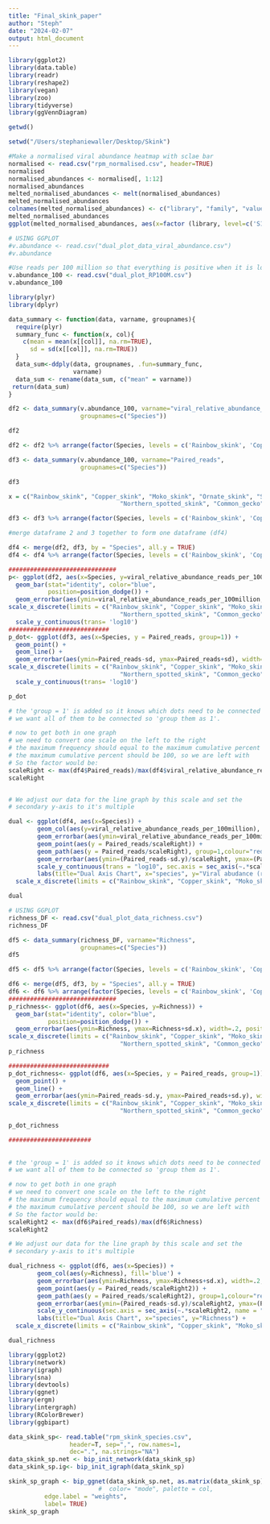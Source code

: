 ```yaml
---
title: "Final_skink_paper"
author: "Steph"
date: "2024-02-07"
output: html_document
---
```

```r
library(ggplot2)
library(data.table)
library(readr)
library(reshape2)
library(vegan)
library(zoo)
library(tidyverse)
library(ggVennDiagram)
```

```r
getwd()

setwd("/Users/stephaniewaller/Desktop/Skink")
```

```r

#Make a normalised viral abundance heatmap with sclae bar 
normalised <- read.csv("rpm_normalised.csv", header=TRUE)
normalised
normalised_abundances <- normalised[, 1:12]
normalised_abundances
melted_normalised_abundances <- melt(normalised_abundances)
melted_normalised_abundances
colnames(melted_normalised_abundances) <- c("library", "family", "value")
melted_normalised_abundances
ggplot(melted_normalised_abundances, aes(x=factor (library, level=c('S1', 'S2', 'S8', 'S4', 'S6', 'S5', 'S7', 'S9', 'S12', 'S13', 'S11', 'S3', 'S10', 'S14', 'S15', 'S16')), y= family, fill= value)) + geom_tile() + scale_fill_gradient(low="white", high="blue", trans="log10")

```


```r
# USING GGPLOT
#v.abundance <- read.csv("dual_plot_data_viral_abundance.csv")
#v.abundance

#Use reads per 100 million so that everything is positive when it is logged on a y axis
v.abundance_100 <- read.csv("dual_plot_RP100M.csv")
v.abundance_100

library(plyr)
library(dplyr)

data_summary <- function(data, varname, groupnames){
  require(plyr)
  summary_func <- function(x, col){
    c(mean = mean(x[[col]], na.rm=TRUE),
      sd = sd(x[[col]], na.rm=TRUE))
  }
  data_sum<-ddply(data, groupnames, .fun=summary_func,
                  varname)
  data_sum <- rename(data_sum, c("mean" = varname))
 return(data_sum)
}

df2 <- data_summary(v.abundance_100, varname="viral_relative_abundance_reads_per_100million", 
                    groupnames=c("Species"))

df2

df2 <- df2 %>% arrange(factor(Species, levels = c('Rainbow_skink', 'Copper_skink', 'Moko_skink', 'Ornate_skink', 'Suters_skink', 'Kapitia_skink', 'Northern_spotted_skink', 'Common_gecko', 'Pacific_gecko')))

df3 <- data_summary(v.abundance_100, varname="Paired_reads", 
                    groupnames=c("Species"))

df3

x = c("Rainbow_skink", "Copper_skink", "Moko_skink", "Ornate_skink", "Suters_skink", "Kapitia_skink", 
                               "Northern_spotted_skink", "Common_gecko", "Pacific_gecko")

df3 <- df3 %>% arrange(factor(Species, levels = c('Rainbow_skink', 'Copper_skink', 'Moko_skink', 'Ornate_skink', 'Suters_skink', 'Kapitia_skink', 'Northern_spotted_skink', 'Common_gecko', 'Pacific_gecko')))

#merge dataframe 2 and 3 together to form one dataframe (df4)

df4 <- merge(df2, df3, by = "Species", all.y = TRUE)
df4 <- df4 %>% arrange(factor(Species, levels = c('Rainbow_skink', 'Copper_skink', 'Moko_skink', 'Ornate_skink', 'Suters_skink', 'Kapitia_skink', 'Northern_spotted_skink', 'Common_gecko', 'Pacific_gecko')))

##############################
p<- ggplot(df2, aes(x=Species, y=viral_relative_abundance_reads_per_100million)) + 
  geom_bar(stat="identity", color="blue", 
           position=position_dodge()) +
  geom_errorbar(aes(ymin=viral_relative_abundance_reads_per_100million, ymax=viral_relative_abundance_reads_per_100million+sd), width=.2, position=position_dodge(.9)) +
scale_x_discrete(limits = c("Rainbow_skink", "Copper_skink", "Moko_skink", "Ornate_skink", "Suters_skink", "Kapitia_skink", 
                               "Northern_spotted_skink", "Common_gecko", "Pacific_gecko")) +
  scale_y_continuous(trans= 'log10')
############################
p_dot<- ggplot(df3, aes(x=Species, y = Paired_reads, group=1)) + 
  geom_point() +
  geom_line() +
  geom_errorbar(aes(ymin=Paired_reads-sd, ymax=Paired_reads+sd), width=.2,position=position_dodge(.9)) +
scale_x_discrete(limits = c("Rainbow_skink", "Copper_skink", "Moko_skink", "Ornate_skink", "Suters_skink", "Kapitia_skink", 
                               "Northern_spotted_skink", "Common_gecko", "Pacific_gecko")) +
  scale_y_continuous(trans= 'log10')

p_dot

# the 'group = 1' is added so it knows which dots need to be connected
# we want all of them to be connected so 'group them as 1'.

# now to get both in one graph
# we need to convert one scale on the left to the right
# the maximum frequency should equal to the maximum cumulative percent
# the maximum cumulative percent should be 100, so we are left with
# So the factor would be:
scaleRight <- max(df4$Paired_reads)/max(df4$viral_relative_abundance_reads_per_100million)
scaleRight


# We adjust our data for the line graph by this scale and set the
# secondary y-axis to it's multiple

dual <- ggplot(df4, aes(x=Species)) +
        geom_col(aes(y=viral_relative_abundance_reads_per_100million), fill='blue') +
        geom_errorbar(aes(ymin=viral_relative_abundance_reads_per_100million, ymax=viral_relative_abundance_reads_per_100million+sd.x), width=.2, position=position_dodge(.9)) +
        geom_point(aes(y = Paired_reads/scaleRight)) +
        geom_path(aes(y = Paired_reads/scaleRight), group=1,colour="red", size=0.9) +
        geom_errorbar(aes(ymin=(Paired_reads-sd.y)/scaleRight, ymax=(Paired_reads+sd.y)/scaleRight), width=.2, position=position_dodge(.9)) +
        scale_y_continuous(trans = "log10", sec.axis = sec_axis(~.*scaleRight, name = "raw reads")) +
        labs(title="Dual Axis Chart", x="species", y="Viral abudance (reads per 100 million)") +
  scale_x_discrete(limits = c("Rainbow_skink", "Copper_skink", "Moko_skink", "Ornate_skink", "Suters_skink", "Kapitia_skink", "Northern_spotted_skink", "Common_gecko", "Pacific_gecko_S3"))

dual
```

```r
# USING GGPLOT
richness_DF <- read.csv("dual_plot_data_richness.csv")
richness_DF

df5 <- data_summary(richness_DF, varname="Richness", 
                    groupnames=c("Species"))
df5

df5 <- df5 %>% arrange(factor(Species, levels = c('Rainbow_skink', 'Copper_skink', 'Moko_skink', 'Ornate_skink', 'Suters_skink', 'Kapitia_skink', 'Northern_spotted_skink', 'Common_gecko', 'Pacific_gecko')))

df6 <- merge(df5, df3, by = "Species", all.y = TRUE)
df6 <- df6 %>% arrange(factor(Species, levels = c('Rainbow_skink', 'Copper_skink', 'Moko_skink', 'Ornate_skink', 'Suters_skink', 'Kapitia_skink', 'Northern_spotted_skink', 'Common_gecko', 'Pacific_gecko')))
##############################
p_richness<- ggplot(df6, aes(x=Species, y=Richness)) + 
  geom_bar(stat="identity", color="blue", 
           position=position_dodge()) +
  geom_errorbar(aes(ymin=Richness, ymax=Richness+sd.x), width=.2, position=position_dodge(.9)) +
scale_x_discrete(limits = c("Rainbow_skink", "Copper_skink", "Moko_skink", "Ornate_skink", "Suters_skink", "Kapitia_skink", 
                               "Northern_spotted_skink", "Common_gecko", "Pacific_gecko"))
p_richness

############################
p_dot_richness<- ggplot(df6, aes(x=Species, y = Paired_reads, group=1)) + 
  geom_point() +
  geom_line() +
  geom_errorbar(aes(ymin=Paired_reads-sd.y, ymax=Paired_reads+sd.y), width=.2,position=position_dodge(.9)) +
scale_x_discrete(limits = c("Rainbow_skink", "Copper_skink", "Moko_skink", "Ornate_skink", "Suters_skink", "Kapitia_skink", 
                               "Northern_spotted_skink", "Common_gecko", "Pacific_gecko"))

p_dot_richness

#######################
  
  
# the 'group = 1' is added so it knows which dots need to be connected
# we want all of them to be connected so 'group them as 1'.

# now to get both in one graph
# we need to convert one scale on the left to the right
# the maximum frequency should equal to the maximum cumulative percent
# the maximum cumulative percent should be 100, so we are left with
# So the factor would be:
scaleRight2 <- max(df6$Paired_reads)/max(df6$Richness)
scaleRight2

# We adjust our data for the line graph by this scale and set the
# secondary y-axis to it's multiple

dual_richness <- ggplot(df6, aes(x=Species)) +
        geom_col(aes(y=Richness), fill='blue') +
        geom_errorbar(aes(ymin=Richness, ymax=Richness+sd.x), width=.2, position=position_dodge(.9)) +
        geom_point(aes(y = Paired_reads/scaleRight2)) +
        geom_path(aes(y = Paired_reads/scaleRight2), group=1,colour="red", size=0.9) +
        geom_errorbar(aes(ymin=(Paired_reads-sd.y)/scaleRight2, ymax=(Paired_reads+sd.y)/scaleRight2), width=.2, position=position_dodge(.9)) +
        scale_y_continuous(sec.axis = sec_axis(~.*scaleRight2, name = "raw reads")) +
        labs(title="Dual Axis Chart", x="species", y="Richness") +
  scale_x_discrete(limits = c("Rainbow_skink", "Copper_skink", "Moko_skink", "Ornate_skink", "Suters_skink", "Kapitia_skink", "Northern_spotted_skink", "Common_gecko", "Pacific_gecko_S3"))

dual_richness
```


```r
library(ggplot2)
library(network)
library(igraph)
library(sna)
library(devtools)
library(ggnet)
library(ergm)
library(intergraph)
library(RColorBrewer)
library(ggbipart)

data_skink_sp<- read.table("rpm_skink_species.csv", 
                 header=T, sep=",", row.names=1,
                 dec=".", na.strings="NA")
data_skink_sp.net <- bip_init_network(data_skink_sp)
data_skink_sp.ig<- bip_init_igraph(data_skink_sp)

skink_sp_graph <- bip_ggnet(data_skink_sp.net, as.matrix(data_skink_sp),
                         #  color= "mode", palette = col, 
          edge.label = "weights",
          label= TRUE)
skink_sp_graph
```

